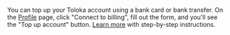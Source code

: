 <Cut title="How do I add money to Toloka?">

You can top up your Toloka account using a bank card or bank transfer. On the [Profile](https://platform.toloka.ai/requester/profile) page, click "Connect to billing", fill out the form, and you'll see the "Top up account" button. [Learn more](/docs/guide/refill#step-by-step) with step-by-step instructions.

</Cut>
